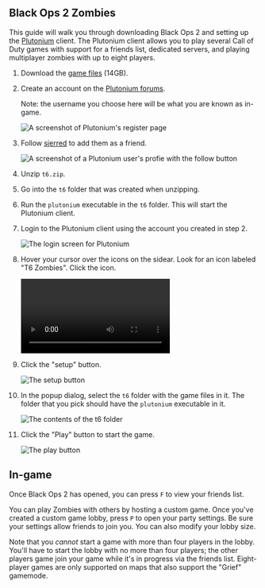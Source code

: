 
<Layout title="Black Ops 2 Zombies" noindex>
<div class="grid justify-center dark:bg-black">
<article class="prose dark:prose-invert m-6">

# Black Ops 2 Zombies

This guide will walk you through downloading Black Ops 2 and setting up the [Plutonium](https://plutonium.pw/) client. The Plutonium client allows you to play several Call of Duty games with support for a friends list, dedicated servers, and playing multiplayer zombies with up to eight players.

1. Download the [game files](https://files.sjer.red/games/t6.zip) (14GB).
1. Create an account on the [Plutonium forums](https://forum.plutonium.pw/register).

   Note: the username you choose here will be what you are known as in-game.

   <Image src={Register} alt="A screenshot of Plutonium's register page" />

1. Follow [sjerred](https://forum.plutonium.pw/user/sjerred) to add them as a friend.

   <Image src={Follow} alt="A screenshot of a Plutonium user's profie with the follow button" />

1. Unzip `t6.zip`.
1. Go into the `t6` folder that was created when unzipping.
1. Run the `plutonium` executable in the `t6` folder. This will start the Plutonium client.
1. Login to the Plutonium client using the account you created in step 2.

   <Image src={Login} alt="The login screen for Plutonium" />

1. Hover your cursor over the icons on the sidear. Look for an icon labeled "T6 Zombies". Click the icon.

   <video controls autoplay>
     <source src={Sidebar} type="video/mp4" />
   </video>

1. Click the "setup" button.

   <Image src={Setup} alt="The setup button" />

1. In the popup dialog, select the `t6` folder with the game files in it. The folder that you pick should have the `plutonium` executable in it.

   <Image src={Folder} alt="The contents of the t6 folder" />

1. Click the "Play" button to start the game.

   <Image src={Play} alt="The play button" />

## In-game

Once Black Ops 2 has opened, you can press `F` to view your friends list.

You can play Zombies with others by hosting a custom game. Once you've created a custom game lobby, press `P` to open your party settings. Be sure your settings allow friends to join you. You can also modify your lobby size.

Note that you _cannot_ start a game with more than four players in the lobby. You'll have to start the lobby with no more than four players; the other players game join your game while it's in progress via the friends list. Eight-player games are only supported on maps that also support the "Grief" gamemode.

</article>
</div>
</Layout>
